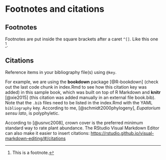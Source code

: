 # Footnotes and citations 

## Footnotes

Footnotes are put inside the square brackets after a caret `^[]`. Like this one ^[This is a footnote.]. 

## Citations

Reference items in your bibliography file(s) using `@key`.

For example, we are using the **bookdown** package [@R-bookdown] (check out the last code chunk in index.Rmd to see how this citation key was added) in this sample book, which was built on top of R Markdown and **knitr** [@xie2015] (this citation was added manually in an external file book.bib). 
Note that the `.bib` files need to be listed in the index.Rmd with the YAML `bibliography` key.
According to me, [@schmidt2000phylogeny], _Eupatorium_ _sensu lato_, is polyphyletic.

According to [@usnvc2008], crown cover is the preferred minimum standard way to rate plant abundance.
The RStudio Visual Markdown Editor can also make it easier to insert citations: <https://rstudio.github.io/visual-markdown-editing/#/citations>
